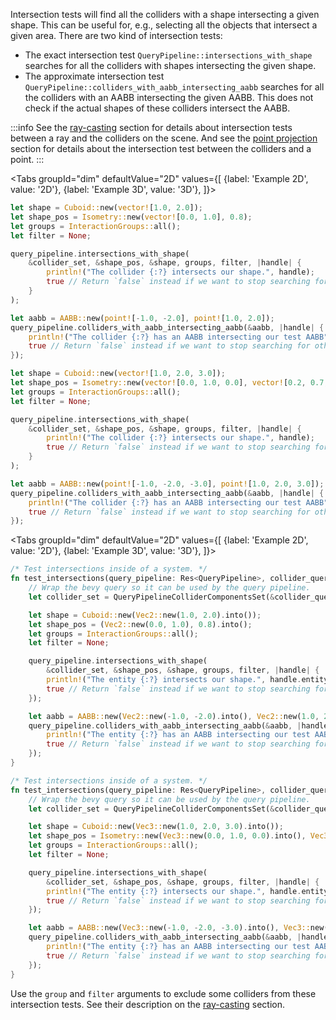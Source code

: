 
Intersection tests will find all the colliders with a shape intersecting a given shape. This can be useful for, e.g.,
selecting all the objects that intersect a given area. There are two kind of intersection tests:
- The exact intersection test `QueryPipeline::intersections_with_shape` searches for all the colliders with shapes
intersecting the given shape.
- The approximate intersection test `QueryPipeline::colliders_with_aabb_intersecting_aabb` searches for all the
colliders with an AABB intersecting the given AABB. This does not check if the actual shapes of these colliders
intersect the AABB.

:::info
See the [ray-casting](#ray-casting) section for details about intersection tests between a ray and the colliders on the scene.
And see the [point projection](#point-projection) section for details about the intersection test between the colliders and
a point.
:::

<rapier>

<Tabs
    groupId="dim"
    defaultValue="2D"
    values={[
        {label: 'Example 2D', value: '2D'},
        {label: 'Example 3D', value: '3D'},
    ]}>
<TabItem value="2D">

```rust
let shape = Cuboid::new(vector![1.0, 2.0]);
let shape_pos = Isometry::new(vector![0.0, 1.0], 0.8);
let groups = InteractionGroups::all();
let filter = None;

query_pipeline.intersections_with_shape(
    &collider_set, &shape_pos, &shape, groups, filter, |handle| {
        println!("The collider {:?} intersects our shape.", handle);
        true // Return `false` instead if we want to stop searching for other colliders that contain this point.
    }
);

let aabb = AABB::new(point![-1.0, -2.0], point![1.0, 2.0]);
query_pipeline.colliders_with_aabb_intersecting_aabb(&aabb, |handle| {
    println!("The collider {:?} has an AABB intersecting our test AABB", handle);
    true // Return `false` instead if we want to stop searching for other colliders that contain this point.
});
```

</TabItem>
<TabItem value="3D">

```rust
let shape = Cuboid::new(vector![1.0, 2.0, 3.0]);
let shape_pos = Isometry::new(vector![0.0, 1.0, 0.0], vector![0.2, 0.7, 0.1]);
let groups = InteractionGroups::all();
let filter = None;

query_pipeline.intersections_with_shape(
    &collider_set, &shape_pos, &shape, groups, filter, |handle| {
        println!("The collider {:?} intersects our shape.", handle);
        true // Return `false` instead if we want to stop searching for other colliders that contain this point.
    }
);

let aabb = AABB::new(point![-1.0, -2.0, -3.0], point![1.0, 2.0, 3.0]);
query_pipeline.colliders_with_aabb_intersecting_aabb(&aabb, |handle| {
    println!("The collider {:?} has an AABB intersecting our test AABB", handle);
    true // Return `false` instead if we want to stop searching for other colliders that contain this point.
});
```

</TabItem>
</Tabs>

</rapier>
<bevy>

<Tabs
    groupId="dim"
    defaultValue="2D"
    values={[
        {label: 'Example 2D', value: '2D'},
        {label: 'Example 3D', value: '3D'},
    ]}>
<TabItem value="2D">

```rust
/* Test intersections inside of a system. */
fn test_intersections(query_pipeline: Res<QueryPipeline>, collider_query: QueryPipelineColliderComponentsQuery) {
    // Wrap the bevy query so it can be used by the query pipeline.
    let collider_set = QueryPipelineColliderComponentsSet(&collider_query);

    let shape = Cuboid::new(Vec2::new(1.0, 2.0).into());
    let shape_pos = (Vec2::new(0.0, 1.0), 0.8).into();
    let groups = InteractionGroups::all();
    let filter = None;

    query_pipeline.intersections_with_shape(
        &collider_set, &shape_pos, &shape, groups, filter, |handle| {
        println!("The entity {:?} intersects our shape.", handle.entity());
        true // Return `false` instead if we want to stop searching for other colliders that contain this point.
    });

    let aabb = AABB::new(Vec2::new(-1.0, -2.0).into(), Vec2::new(1.0, 2.0).into());
    query_pipeline.colliders_with_aabb_intersecting_aabb(&aabb, |handle| {
        println!("The entity {:?} has an AABB intersecting our test AABB", handle.entity());
        true // Return `false` instead if we want to stop searching for other colliders that contain this point.
    });
}
```

</TabItem>
<TabItem value="3D">

```rust
/* Test intersections inside of a system. */
fn test_intersections(query_pipeline: Res<QueryPipeline>, collider_query: QueryPipelineColliderComponentsQuery) {
    // Wrap the bevy query so it can be used by the query pipeline.
    let collider_set = QueryPipelineColliderComponentsSet(&collider_query);

    let shape = Cuboid::new(Vec3::new(1.0, 2.0, 3.0).into());
    let shape_pos = Isometry::new(Vec3::new(0.0, 1.0, 0.0).into(), Vec3::new(0.2, 0.7, 0.1).into());
    let groups = InteractionGroups::all();
    let filter = None;

    query_pipeline.intersections_with_shape(
        &collider_set, &shape_pos, &shape, groups, filter, |handle| {
        println!("The entity {:?} intersects our shape.", handle.entity());
        true // Return `false` instead if we want to stop searching for other colliders that contain this point.
    });

    let aabb = AABB::new(Vec3::new(-1.0, -2.0, -3.0).into(), Vec3::new(1.0, 2.0, 3.0).into());
    query_pipeline.colliders_with_aabb_intersecting_aabb(&aabb, |handle| {
        println!("The entity {:?} has an AABB intersecting our test AABB", handle.entity());
        true // Return `false` instead if we want to stop searching for other colliders that contain this point.
    });
}
```

</TabItem>
</Tabs>

</bevy>

Use the `group` and `filter` arguments to exclude some colliders from these intersection tests.
See their description on the [ray-casting](#ray-casting) section.